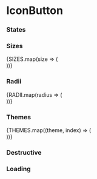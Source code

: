 


<Meta title="Interactive|IconButton" decorators={[withKnobs]} component={IconButton} />

# IconButton

<Story name="Knobs">
  <IconButton
    isDestructive={boolean('isDestructive', false)}
    disabled={boolean('disabled', false)}
    isLoading={boolean('isLoading', false)}
    theme={options('theme', arrayToOptions(THEMES), undefined, {
      display: 'inline-radio',
    })}
    size={options('size', arrayToOptions(SIZES), undefined, {
      display: 'inline-radio',
    })}
    radius={options('radius', arrayToOptions(RADII), undefined, {
      display: 'inline-radio',
    })}
    label={text('label', undefined)}
    Icon={StarFilledIcon}
  />
</Story>

<Props of={IconButton} />

### States

<Preview>
  <Story name="States">
    <React.Fragment>
    <div className="display--inlineBlock margin--right--half margin--bottom--half">
      <IconButton
        Icon={Icons[0]}
      />
    </div>
    <div className="display--inlineBlock margin--right--half margin--bottom--half">
      <IconButton
        isActive
        Icon={Icons[0]}
      />
    </div>
    <div className="display--inlineBlock margin--right--half margin--bottom--half">
      <IconButton
        disabled
        Icon={Icons[0]}
      />
    </div>
    </React.Fragment>
  </Story>
</Preview>

### Sizes

<Preview>
  <Story name="Sizes">
    {SIZES.map(size => (
      <div className="display--inlineBlock margin--right--half margin--bottom--half">
        <IconButton
          size={size}
          Icon={Icons[0]}
        />
      </div>
    ))}
  </Story>
</Preview>

### Radii

<Preview>
  <Story name="Radii">
    {RADII.map(radius => (
      <div className="display--inlineBlock margin--right--half margin--bottom--half">
        <IconButton
          theme={THEMES[0]}
          radius={radius}
          Icon={Icons[0]}
        />
      </div>
    ))}
  </Story>
</Preview>

### Themes

<Preview>
  <Story name="Themes">
    {THEMES.map((theme, index) => (
      <div className="display--inlineBlock margin--right--half margin--bottom--half">
        <IconButton
          theme={theme}
          Icon={Icons[0]}
       />
      </div>
    ))}
  </Story>
</Preview>

### Destructive

<Preview>
  <Story name="Destructive">
    <IconButton
      isDestructive
      Icon={Icons[0]}
    />
  </Story>
</Preview>

### Loading

<Preview>
  <Story name="Loading">
    <IconButton
      isLoading
      Icon={Icons[0]}
    />
  </Story>
</Preview>